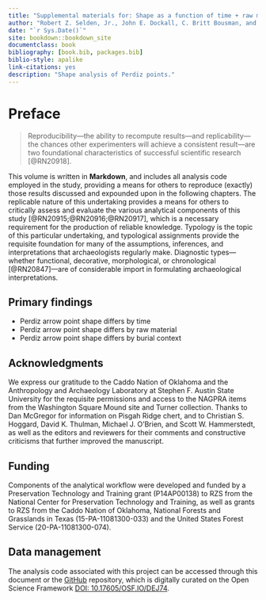 ```yaml
--- 
title: "Supplemental materials for: Shape as a function of time + raw material + burial context? An exploratory analysis of Perdiz arrow points in the southern Caddo area"
author: "Robert Z. Selden, Jr., John E. Dockall, C. Britt Bousman, and Timothy K. Perttula"
date: "`r Sys.Date()`"
site: bookdown::bookdown_site
documentclass: book
bibliography: [book.bib, packages.bib]
biblio-style: apalike
link-citations: yes
description: "Shape analysis of Perdiz points."
---
```


# Preface {-}

>Reproducibility---the ability to recompute results---and replicability---the chances other experimenters will achieve a consistent result---are two foundational characteristics of successful scientific research [@RN20918].

This volume is written in **Markdown**, and includes all analysis code employed in the study, providing a means for others to reproduce (exactly) those results discussed and expounded upon in the following chapters. The replicable nature of this undertaking provides a means for others to critically assess and evaluate the various analytical components of this study [@RN20915;@RN20916;@RN20917], which is a necessary requirement for the production of reliable knowledge. Typology is the topic of this particular undertaking, and typological assignments provide the requisite foundation for many of the assumptions, inferences, and interpretations that archaeologists regularly make. Diagnostic types---whether functional, decorative, morphological, or chronological [@RN20847]---are of considerable import in formulating archaeological interpretations.

## Primary findings

* Perdiz arrow point shape differs by time
* Perdiz arrow point shape differs by raw material
* Perdiz arrow point shape differs by burial context

## Acknowledgments

We express our gratitude to the Caddo Nation of Oklahoma and the Anthropology and Archaeology Laboratory at Stephen F. Austin State University for the requisite permissions and access to the NAGPRA items from the Washington Square Mound site and Turner collection. Thanks to Dan McGregor for information on Pisgah Ridge chert, and to Christian S. Hoggard, David K. Thulman, Michael J. O'Brien, and Scott W. Hammerstedt, as well as the editors and reviewers for their comments and constructive criticisms that further improved the manuscript.

## Funding

Components of the analytical workflow were developed and funded by a Preservation Technology and Training grant (P14AP00138) to RZS from the National Center for Preservation Technology and Training, as well as grants to RZS from the Caddo Nation of Oklahoma, National Forests and Grasslands in Texas (15-PA-11081300-033) and the United States Forest Service (20-PA-11081300-074).

## Data management

The analysis code associated with this project can be accessed through this document or the [GitHub](https://github.com/aksel-blaise/perdiz) repository, which is digitally curated on the Open Science Framework [DOI: 10.17605/OSF.IO/DEJ74](https://osf.io/dej74/).
